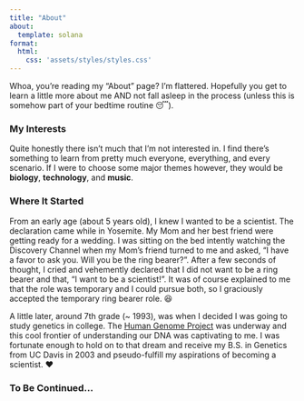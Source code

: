 ```yaml
---
title: "About"
about:
  template: solana
format:
  html:
    css: 'assets/styles/styles.css'
---
```


Whoa, you're reading my "About" page? I'm flattered. Hopefully you get to learn a little more about me AND not fall asleep in the process (unless this is somehow part of your bedtime routine 😴).

### My Interests
Quite honestly there isn't much that I'm not interested in. I find there's something to learn from pretty much everyone, everything, and every scenario. If I were to choose some major themes however, they would be **biology**, **technology**, and **music**. 

### Where It Started
From an early age (about 5 years old), I knew I wanted to be a scientist. The declaration came while in Yosemite. My Mom and her best friend were getting ready for a wedding. I was sitting on the bed intently watching the Discovery Channel when my Mom’s friend turned to me and asked, “I have a favor to ask you. Will you be the ring bearer?”. After a few seconds of thought, I cried and vehemently declared that I did not want to be a ring bearer and that, “I want to be a scientist!”. It was of course explained to me that the role was temporary and I could pursue both, so I graciously accepted the temporary ring bearer role. 😆

A little later, around 7th grade (~ 1993), was when I decided I was going to study genetics in college. The [Human Genome Project](https://www.genome.gov/human-genome-project) was underway and this cool frontier of understanding our DNA was captivating to me. I was fortunate enough to hold on to that dream and receive my B.S. in Genetics from UC Davis in 2003 and pseudo-fulfill my aspirations of becoming a scientist. ❤️

### To Be Continued...
